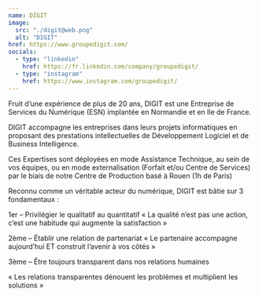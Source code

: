 ```yaml
---
name: DIGIT
image:
  src: "./digit@web.png"
  alt: "DIGIT"
href: https://www.groupedigit.com/
socials:
  - type: "linkedin"
    href: https://fr.linkedin.com/company/groupedigit/
  - type: "instagram"
    href: https://www.instagram.com/groupedigit/
---
```


Fruit d’une expérience de plus de 20 ans, DIGIT est une Entreprise de Services du Numérique (ESN) implantée en Normandie et en Ile de France.

DIGIT accompagne les entreprises dans leurs projets informatiques en proposant des prestations intellectuelles de Développement Logiciel et de Business Intelligence.

Ces Expertises sont déployées en mode Assistance Technique, au sein de vos équipes, ou en mode externalisation (Forfait et/ou Centre de Services) par le biais de notre Centre de Production basé à Rouen (1h de Paris)

Reconnu comme un véritable acteur du numérique, DIGIT est bâtie sur 3 fondamentaux :

1er – Privilégier le qualitatif au quantitatif
« La qualité n’est pas une action, c’est une habitude qui augmente la satisfaction »

2ème – Établir une relation de partenariat
« Le partenaire accompagne aujourd’hui ET construit l’avenir à vos côtés »

3ème – Être toujours transparent dans nos relations humaines

« Les relations transparentes dénouent les problèmes et multiplient les solutions »

